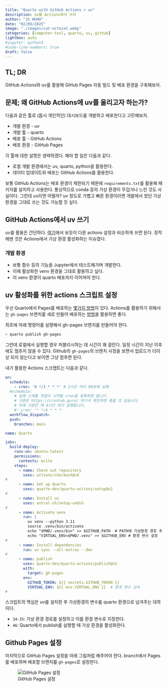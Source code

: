 ```yaml
---
title: "Quarto with GitHub Actions + uv" 
description: uv를 Actions에서 쓰자   
author: "JS HUHH"
date: "02/09/2025"
image: "./images/cat-octocat.webp"
categories: [computer-tool, quarto, uv, github]
lightbox: auto
#jupyter: python3
#code-line-numbers: true
draft: false
---
```


## TL; DR
GitHub Actions와 uv를 활용해 GiHub Pages 자동 빌드 및 배포 환경을 구축해보자. 

## 문제; 왜 GitHub Actions에 uv를 올리고자 하는가?

다음과 같은 툴로 (몹시 개인적인) 대시보드를 개발하고 배포한다고 고민해보자. 

- 개발 환경 - uv 
- 개발 툴 - quarto 
- 배포 툴 -  GitHub Actions 
- 배포 환경 - GitHub Pages 

각 툴에 대한 설명은 생략하겠다. 해야 할 일은 다음과 같다.  

- 로컬 개발 환경에서는 uv, quarto, python을 활용한다. 
- 데이터 업데이트와 배포는 GitHub Actions를 활용한다. 

보통 GitHub Actions는 배포 환경이 제한되기 때문에 `requirements.txt`를 활용해 패키지를 설치하고 사용한다. 통상적으로 conda 등의 가상 환경이 무겁거나 느린 것도 사실이다. 그런데 uv라면 어떨까? uv 정도로 가볍고 빠른 환경이라면 개발에서 썼던 가상환경을 그대로 쓰는 것도 가능할 듯 싶다. 

## GitHub Actions에서 uv 쓰기 

uv를 활용은 간단하다. [여기](https://docs.astral.sh/uv/guides/integration/github/)에서 보듯이 다른 actions 설정과 비슷하게 쓰면 된다. 정작 헤맨 것은 Actions에서 가상 환경 활성화하는 이슈였다.

### 개발 환경 

- 보통 함수 등의 기능을 Jupyter에서 테스트해가며 개발한다. 
- 이때 활상화한 venv 환경을 그대로 활용하고 싶다. 
- 이 venv 환경이 quarto 배포까지 이어져야 한다.  

## uv 활성화를 위한 actions 스크립트 설정 

우선 Quarto에서 Pages를 배포하는 [몇가지 방법](https://quarto.org/docs/publishing/github-pages.html)이 있다. Actions를 활용하기 위해서는 `gh-pages` 브랜치를 새로 만들어 배포하는 [방법](https://quarto.org/docs/publishing/github-pages.html#publish-action)을 활용하면 좋다. 

최초에 아래 명령어를 실행해서 gh-pages 브랜치를 만들어야 한다.

```zsh
> quarto publish gh-pages
```

그런데 로컬에서 실행할 경우 퍼블리시하는 데 시간이 꽤 걸린다. 일정 시간이 지난 이후에도 멈추지 않을 수 있다. Github의 `gh-pages`의 브랜치 사정을 보면서 업로드가 더이상 되지 않는다고 보이면 그냥 멈추면 된다. 

내가 활용한 Actions 스크랩트는 다음과 같다. 

```.yaml
on:
  schedule:
    - cron: '0 */3 * * *' # 3시간 마다 00분에 실행 
  #schedule:
    # 실제 스케쥴 작업이 시작될 cron을 등록하면 됩니다.
    # 크론은 https://crontab.guru/ 여기서 확인하면 좋을 것 같습니다.
    # 아래 크론은 매 4시간 마다 실행됩니다.
    #- cron: '* */4 * * *'  
  workflow_dispatch:    
  push:
    branches: main

name: Quarto

jobs:
  build-deploy:
    runs-on: ubuntu-latest
    permissions:
      contents: write
    steps:
      - name: Check out repository
        uses: actions/checkout@v4
#
      - name: Set up Quarto
        uses: quarto-dev/quarto-actions/setup@v2
#
      - name: Install uv
        uses: astral-sh/setup-uv@v5
#
      - name: Activate venv
        run: |
          uv venv --python 3.11
          source .venv/bin/activate
          echo "$PWD/.venv/bin" >> $GITHUB_PATH  # PATH에 가상환경 경로 추가
          echo "VIRTUAL_ENV=$PWD/.venv" >> $GITHUB_ENV # 환경 변수 설정
#    
      - name: Install dependencies
        run: uv sync --all-extras --dev
#      
      - name: publish
        uses: quarto-dev/quarto-actions/publish@v2
        with: 
          target: gh-pages
        env:
          GITHUB_TOKEN: ${{ secrets.GITHUB_TOKEN }}    
          VIRTUAL_ENV: ${{ env.VIRTUAL_ENV }}  # 환경 변수 상속      
#
```

스크립트의 핵심은 uv를 설치한 후 가상환경의 변수를 quarto 환경으로 넘겨주는 대목이다. 

- `34-35`: 가상 환경 경로를 설정하고 이를 환경 변수로 지정한다. 
- `46`: Quarto에서 publish를 실행할 때 가상 환경을 활성화한다.

## Github Pages 설정 

마지막으로 GitHub Pages 설정을 아래 그림처럼 해주어야 한다. branch에서 Pages를 배포하며 배포할 브랜치를 `gh-pages`로 설정한다.

:::{layout="[[-0.2, 1, -0.2]]"}
![GitHub Pages 설정](./images/github-pages-01.png){#fig-1}
:::
